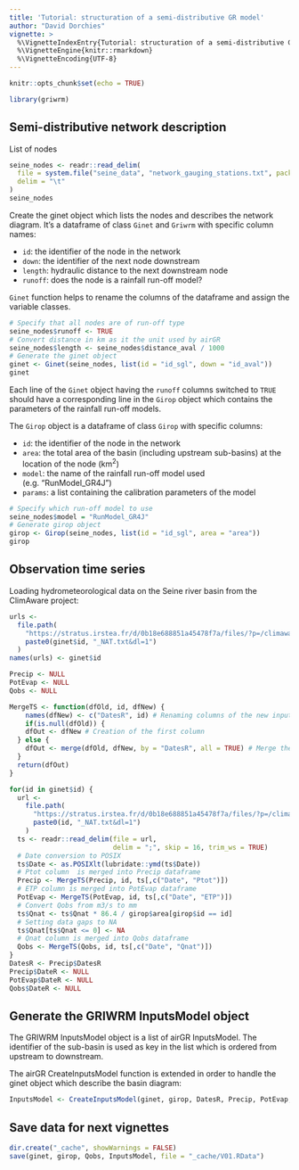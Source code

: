 ```yaml
---
title: 'Tutorial: structuration of a semi-distributive GR model'
author: "David Dorchies"
vignette: >
  %\VignetteIndexEntry{Tutorial: structuration of a semi-distributive GR model}
  %\VignetteEngine{knitr::rmarkdown}
  %\VignetteEncoding{UTF-8}
---
```


```r
knitr::opts_chunk$set(echo = TRUE)
```

```r
library(griwrm)
```


## Semi-distributive network description

List of nodes

```r
seine_nodes <- readr::read_delim(
  file = system.file("seine_data", "network_gauging_stations.txt", package = "griwrm"), 
  delim = "\t"
)
seine_nodes
```

Create the ginet object which lists the nodes and describes the network diagram. It's a dataframe of class `Ginet` and `Griwrm` with specific column names:

- `id`: the identifier of the node in the network
- `down`: the identifier of the next node downstream
- `length`: hydraulic distance to the next downstream node
- `runoff`: does the node is a rainfall run-off model?

`Ginet` function helps to rename the columns of the dataframe and assign the variable classes.

```r
# Specify that all nodes are of run-off type
seine_nodes$runoff <- TRUE
# Convert distance in km as it the unit used by airGR
seine_nodes$length <- seine_nodes$distance_aval / 1000
# Generate the ginet object 
ginet <- Ginet(seine_nodes, list(id = "id_sgl", down = "id_aval"))
ginet
```

Each line of the `Ginet` object having the `runoff` columns switched to `TRUE` should have a corresponding line in the `Girop` object which contains the parameters of the rainfall run-off models. 

The `Girop` object is a dataframe of class `Girop` with specific columns:

- `id`: the identifier of the node in the network
- `area`: the total area of the basin (including upstream sub-basins) at the location of the node (km<sup>2</sup>)
- `model`: the name of the rainfall run-off model used (e.g. "RunModel_GR4J")
- `params`: a list containing the calibration parameters of the model

```r
# Specify which run-off model to use
seine_nodes$model = "RunModel_GR4J"
# Generate girop object
girop <- Girop(seine_nodes, list(id = "id_sgl", area = "area"))
girop
```


## Observation time series 

Loading hydrometeorological data on the Seine river basin from the ClimAware project: 

```r
urls <- 
  file.path(
    "https://stratus.irstea.fr/d/0b18e688851a45478f7a/files/?p=/climaware_hydro/Q_OBS_NAT", 
    paste0(ginet$id, "_NAT.txt&dl=1")
  )
names(urls) <- ginet$id

Precip <- NULL
PotEvap <- NULL
Qobs <- NULL 

MergeTS <- function(dfOld, id, dfNew) {
    names(dfNew) <- c("DatesR", id) # Renaming columns of the new input into date and sub-basin ID
    if(is.null(dfOld)) {
    dfOut <- dfNew # Creation of the first column
  } else {
    dfOut <- merge(dfOld, dfNew, by = "DatesR", all = TRUE) # Merge the new columns respecting to date column
  }
  return(dfOut)
}

for(id in ginet$id) {
  url <- 
    file.path(
      "https://stratus.irstea.fr/d/0b18e688851a45478f7a/files/?p=/climaware_hydro/Q_OBS_NAT", 
      paste0(id, "_NAT.txt&dl=1")
    )
  ts <- readr::read_delim(file = url, 
                          delim = ";", skip = 16, trim_ws = TRUE)
  # Date conversion to POSIX
  ts$Date <- as.POSIXlt(lubridate::ymd(ts$Date))
  # Ptot column  is merged into Precip dataframe
  Precip <- MergeTS(Precip, id, ts[,c("Date", "Ptot")])
  # ETP column is merged into PotEvap dataframe
  PotEvap <- MergeTS(PotEvap, id, ts[,c("Date", "ETP")])
  # Convert Qobs from m3/s to mm
  ts$Qnat <- ts$Qnat * 86.4 / girop$area[girop$id == id]
  # Setting data gaps to NA
  ts$Qnat[ts$Qnat <= 0] <- NA
  # Qnat column is merged into Qobs dataframe
  Qobs <- MergeTS(Qobs, id, ts[,c("Date", "Qnat")])
}
DatesR <- Precip$DatesR
Precip$DateR <- NULL
PotEvap$DateR <- NULL
Qobs$DateR <- NULL
```

## Generate the GRIWRM InputsModel object

The GRIWRM InputsModel object is a list of airGR InputsModel. The identifier of the sub-basin is used as key in the list which is ordered from upstream to downstream.

The airGR CreateInputsModel function is extended in order to handle the ginet object which describe the basin diagram:


```r
InputsModel <- CreateInputsModel(ginet, girop, DatesR, Precip, PotEvap, Qobs)
```



## Save data for next vignettes

```r

dir.create("_cache", showWarnings = FALSE)
save(ginet, girop, Qobs, InputsModel, file = "_cache/V01.RData")
```

